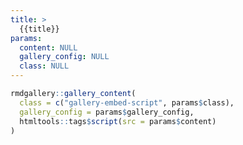 ```yaml
---
title: >
  {{title}}
params:
  content: NULL
  gallery_config: NULL
  class: NULL
---
```


```r
rmdgallery::gallery_content(
  class = c("gallery-embed-script", params$class),
  gallery_config = params$gallery_config,
  htmltools::tags$script(src = params$content)
)
```
